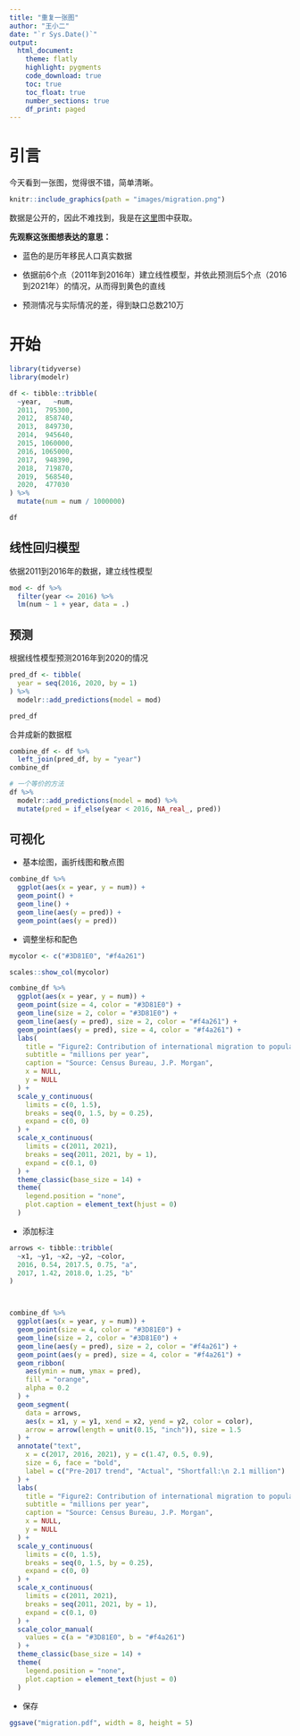 ```yaml
---
title: "重复一张图"
author: "王小二"
date: "`r Sys.Date()`"
output: 
  html_document:
    theme: flatly
    highlight: pygments
    code_download: true
    toc: true
    toc_float: true
    number_sections: true
    df_print: paged
---
```



# 引言

今天看到一张图，觉得很不错，简单清晰。

```r
knitr::include_graphics(path = "images/migration.png")
```


数据是公开的，因此不难找到，我是在[这里](https://www.cato.org/blog/where-did-24-million-48-million-missing-immigrants-go)图中获取。

**先观察这张图想表达的意思：**

- 蓝色的是历年移民人口真实数据

- 依据前6个点（2011年到2016年）建立线性模型，并依此预测后5个点（2016到2021年）的情况，从而得到黄色的直线

- 预测情况与实际情况的差，得到缺口总数210万



# 开始

```r
library(tidyverse)
library(modelr)

df <- tibble::tribble(
  ~year,   ~num,
  2011,  795300,
  2012,  858740,
  2013,  849730,
  2014,  945640,
  2015, 1060000,
  2016, 1065000,
  2017,  948390,
  2018,  719870,
  2019,  568540,
  2020,  477030
) %>%
  mutate(num = num / 1000000)

df
```



## 线性回归模型

依据2011到2016年的数据，建立线性模型

```r
mod <- df %>%
  filter(year <= 2016) %>%
  lm(num ~ 1 + year, data = .)
```


## 预测

根据线性模型预测2016年到2020的情况

```r
pred_df <- tibble(
  year = seq(2016, 2020, by = 1)
) %>%
  modelr::add_predictions(model = mod)

pred_df
```

合并成新的数据框
```r
combine_df <- df %>%
  left_join(pred_df, by = "year")
combine_df
```



```r
# 一个等价的方法
df %>%
  modelr::add_predictions(model = mod) %>%
  mutate(pred = if_else(year < 2016, NA_real_, pred))
```


## 可视化

- 基本绘图，画折线图和散点图
```r
combine_df %>%
  ggplot(aes(x = year, y = num)) +
  geom_point() +
  geom_line() +
  geom_line(aes(y = pred)) +
  geom_point(aes(y = pred))
```



- 调整坐标和配色

```r
mycolor <- c("#3D81E0", "#f4a261")

scales::show_col(mycolor)
```



```r
combine_df %>%
  ggplot(aes(x = year, y = num)) +
  geom_point(size = 4, color = "#3D81E0") +
  geom_line(size = 2, color = "#3D81E0") +
  geom_line(aes(y = pred), size = 2, color = "#f4a261") +
  geom_point(aes(y = pred), size = 4, color = "#f4a261") +
  labs(
    title = "Figure2: Contribution of international migration to population growth",
    subtitle = "millions per year",
    caption = "Source: Census Bureau, J.P. Morgan",
    x = NULL,
    y = NULL
  ) +
  scale_y_continuous(
    limits = c(0, 1.5),
    breaks = seq(0, 1.5, by = 0.25),
    expand = c(0, 0)
  ) +
  scale_x_continuous(
    limits = c(2011, 2021),
    breaks = seq(2011, 2021, by = 1),
    expand = c(0.1, 0)
  ) +
  theme_classic(base_size = 14) +
  theme(
    legend.position = "none",
    plot.caption = element_text(hjust = 0)
  )
```



- 添加标注

```r
arrows <- tibble::tribble(
  ~x1, ~y1, ~x2, ~y2, ~color,
  2016, 0.54, 2017.5, 0.75, "a",
  2017, 1.42, 2018.0, 1.25, "b"
)



combine_df %>%
  ggplot(aes(x = year, y = num)) +
  geom_point(size = 4, color = "#3D81E0") +
  geom_line(size = 2, color = "#3D81E0") +
  geom_line(aes(y = pred), size = 2, color = "#f4a261") +
  geom_point(aes(y = pred), size = 4, color = "#f4a261") +
  geom_ribbon(
    aes(ymin = num, ymax = pred),
    fill = "orange",
    alpha = 0.2
  ) +
  geom_segment(
    data = arrows,
    aes(x = x1, y = y1, xend = x2, yend = y2, color = color),
    arrow = arrow(length = unit(0.15, "inch")), size = 1.5
  ) +
  annotate("text",
    x = c(2017, 2016, 2021), y = c(1.47, 0.5, 0.9),
    size = 6, face = "bold",
    label = c("Pre-2017 trend", "Actual", "Shortfall:\n 2.1 million")
  ) +
  labs(
    title = "Figure2: Contribution of international migration to population growth",
    subtitle = "millions per year",
    caption = "Source: Census Bureau, J.P. Morgan",
    x = NULL,
    y = NULL
  ) +
  scale_y_continuous(
    limits = c(0, 1.5),
    breaks = seq(0, 1.5, by = 0.25),
    expand = c(0, 0)
  ) +
  scale_x_continuous(
    limits = c(2011, 2021),
    breaks = seq(2011, 2021, by = 1),
    expand = c(0.1, 0)
  ) +
  scale_color_manual(
    values = c(a = "#3D81E0", b = "#f4a261")
  ) +
  theme_classic(base_size = 14) +
  theme(
    legend.position = "none",
    plot.caption = element_text(hjust = 0)
  )
```


- 保存
```r
ggsave("migration.pdf", width = 8, height = 5)
```
